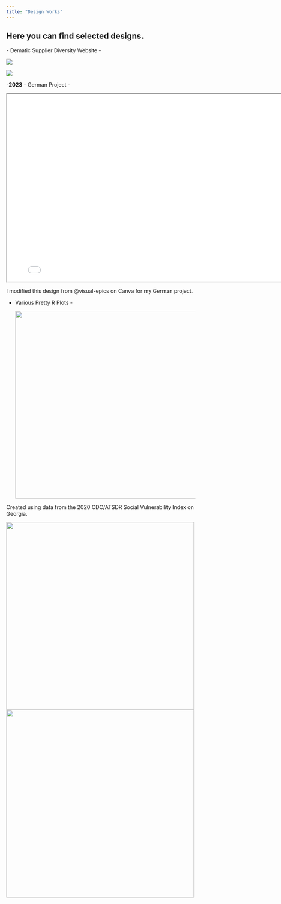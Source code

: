 ```yaml
---
title: "Design Works"
---
```


## Here you can find selected designs.

\- Dematic Supplier Diversity Website -

![](images/Screenshot%202023-11-28%20at%201.10.48%E2%80%AFPM.png)

![](images/Screenshot%202023-11-28%20at%201.11.13%E2%80%AFPM.png)

\-**2023** - German Project -

<iframe src="PDFs/GRMN 1001 - Pigeon Survelliance.pdf" width="800" height="500">

</iframe>

::: callout-note
I modified this design from @visual-epics on Canva for my German project.
:::

-   Various Pretty R Plots -

    ![](images/RplotMappedSVI-01.png){width="500"}

::: callout-note
Created using data from the 2020 CDC/ATSDR Social Vulnerability Index on Georgia.
:::


![](images/Screenshot%202023-11-28%20at%201.14.09%E2%80%AFPM.png){width="500"}
![](images/Screenshot%202023-11-28%20at%201.15.19%E2%80%AFPM.png){width="500"}

